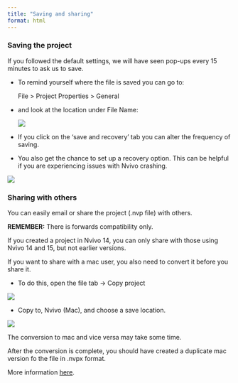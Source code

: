 ```yaml
---
title: "Saving and sharing"
format: html
---
```


### Saving the project 

If you followed the default settings, we will have seen pop-ups every 15 minutes to ask us to save. 

- To remind yourself where the file is saved you can go to: 

  File > Project Properties > General 
  
- and look at the location under File Name:  
  
  ![](images/project properties.png)


- If you click on the 'save and recovery' tab you can alter the frequency of saving.

- You also get the chance to set up a recovery option. This can be helpful if you are experiencing issues with Nvivo crashing. 


![](images/save settings.png)



### Sharing with others 

You can easily email or share the project (.nvp file) with others. 

**REMEMBER:** There is forwards compatibility only. 

If you created a project in Nvivo 14, you can only share with those using Nvivo 14 and 15, but not earlier versions. 

If you want to share with a mac user, you also need to convert it before you share it. 

- To do this, open the file tab -> Copy project

![](images/File copy project.png)


- Copy to, Nvivo (Mac), and choose a save location.  

![](images/copy project 2.png)



The conversion to mac and vice versa may take some time. 

After the conversion is complete, you should have created a duplicate mac version fo the file in .nvpx format. 

More information [here](https://help-nv.qsrinternational.com/15/mac/Content/projects-teamwork/work-with-projects-windows-mac.htm). 
